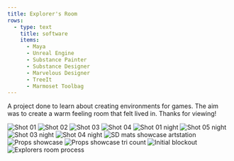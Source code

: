 ```yaml
---
title: Explorer's Room
rows:
  - type: text
    title: software
    items:
      - Maya
      - Unreal Engine
      - Substance Painter
      - Substance Designer
      - Marvelous Designer
      - TreeIt
      - Marmoset Toolbag
---
```



A project done to learn about creating environments for games.
The aim was to create a warm feeling room that felt lived in. Thanks for viewing!

![Shot 01](../../assets/explorers-room/4k-png/shot_01.png)
![Shot 02](../../assets/explorers-room/4k-png/shot_02.png)
![Shot 03](../../assets/explorers-room/4k-png/shot_03.png)
![Shot 04](../../assets/explorers-room/4k-png/shot_04.png)
![Shot 01 night](../../assets/explorers-room/4k-png/shot_01_night.png)
![Shot 05 night](../../assets/explorers-room/4k-png/shot_05_night.png)
![Shot 03 night](../../assets/explorers-room/4k-png/shot_03_night.png)
![Shot 04 night](../../assets/explorers-room/4k-png/shot_04_night.png)
![SD mats showcase artstation](../../assets/explorers-room/SD_mats_showcase_artstation.png)
![Props showcase](../../assets/explorers-room/props-showcase.png)
![Props showcase tri count](../../assets/explorers-room/props-showcase-tri-count.png)
![Initial blockout](../../assets/explorers-room/initial_blockout.png)
![Explorers room process](../../assets/explorers-room/explorers_room_process.gif)
